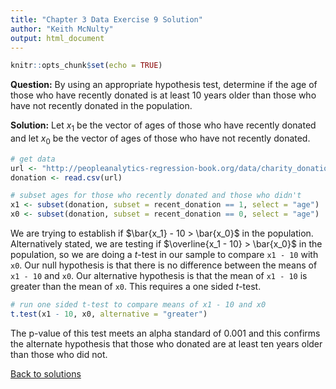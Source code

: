 ```yaml
---
title: "Chapter 3 Data Exercise 9 Solution"
author: "Keith McNulty"
output: html_document
---
```


```r
knitr::opts_chunk$set(echo = TRUE)
```

**Question:** By using an appropriate hypothesis test, determine if the age of those who have recently donated is at least 10 years older than those who have not recently donated in the population.

**Solution:** Let $x_1$ be the vector of ages of those who have recently donated and let $x_0$ be the vector of ages of those who have not recently donated. 

```r
# get data
url <- "http://peopleanalytics-regression-book.org/data/charity_donation.csv"
donation <- read.csv(url)

# subset ages for those who recently donated and those who didn't
x1 <- subset(donation, subset = recent_donation == 1, select = "age")
x0 <- subset(donation, subset = recent_donation == 0, select = "age")
```

We are trying to establish if $\bar{x_1} - 10 > \bar{x_0}$ in the population. Alternatively stated, we are testing if $\overline{x_1 - 10} > \bar{x_0}$ in the population, so we are doing a $t$-test in our sample to compare `x1 - 10` with `x0`.  Our null hypothesis is that there is no difference between the means of `x1 - 10` and `x0`.  Our alternative hypothesis is that the mean of `x1 - 10` is greater than the mean of `x0`.  This requires a one sided $t$-test.

```r
# run one sided t-test to compare means of x1 - 10 and x0
t.test(x1 - 10, x0, alternative = "greater")
```

The p-value of this test meets an alpha standard of 0.001 and this confirms the alternate hypothesis that those who donated are at least ten years older than those who did not.

[Back to solutions](index.html)
